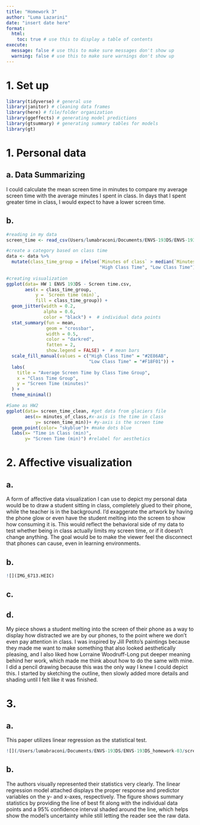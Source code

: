 ```yaml
---
title: "Homework 3"
author: "Luma Lazarini"
date: "insert date here"
format:
  html:
    toc: true # use this to display a table of contents
execute:
  message: false # use this to make sure messages don't show up
  warning: false # use this to make sure warnings don't show up
---
```


# 1. Set up

```r
library(tidyverse) # general use
library(janitor) # cleaning data frames
library(here) # file/folder organization
library(ggeffects) # generating model predictions
library(gtsummary) # generating summary tables for models
library(gt)

```

# 1. Personal data

## a. Data Summarizing
I could calculate the mean screen time in minutes to compare my average screen time with the average minutes I spent in class. In days that I spent greater time in class, I would expect to have a lower screen time.

## b. 
```r
#reading in my data
screen_time <- read_csv(Users/lumabraconi/Documents/ENVS-193DS/ENVS-193DS_homework-03/data/screen_time.csv)

```
```r
#create a category based on class time
data <- data %>%
  mutate(class_time_group = ifelse(`Minutes of class` > median(`Minutes of class`, na.rm = TRUE),
                                   "High Class Time", "Low Class Time"))
  
#creating visualization
ggplot(data= HW 1 ENVS 193DS - Screen time.csv, 
       aes(x = class_time_group, 
           y = `Screen time (min)`, 
           fill = class_time_group)) +
  geom_jitter(width = 0.2, 
              alpha = 0.6, 
              color = "black") +  # individual data points
  stat_summary(fun = mean, 
               geom = "crossbar", 
               width = 0.5,
               color = "darkred", 
               fatten = 2, 
               show.legend = FALSE) +  # mean bars
  scale_fill_manual(values = c("High Class Time" = "#2E86AB", 
                               "Low Class Time" = "#F18F01")) +
  labs(
    title = "Average Screen Time by Class Time Group",
    x = "Class Time Group",
    y = "Screen Time (minutes)"
  ) +
  theme_minimal()
```

```r
#Same as HW2
ggplot(data= screen_time_clean, #get data from glaciers file
       aes(x= minutes_of_class,#x-axis is the time in class
           y= screen_time_min))+ #y-axis is the screen time
  geom_point(color= "skyblue")+ #make dots blue
  labs(x= "Time in Class (min)",
       y= "Screen Time (min)") #relabel for aesthetics
```

# 2.  Affective visualization

## a.
A form of affective data visualization I can use to depict my personal data  would be to draw a student sitting in class, completely glued to their phone, while the teacher is in the background. I’d exaggerate the artwork by having the phone glow or even have the student melting into the screen to show how consuming it is. This would reflect the behavioral side of my data to test whether being in class actually limits my screen time, or if it doesn't change anything. The goal would be to make the viewer feel the disconnect that phones can cause, even in learning environments.

## b. 
```r
![](IMG_6713.HEIC)
```

## c.

## d. 
My piece shows a student melting into the screen of their phone as a way to display how distracted we are by our phones, to the point where we don’t even pay attention in class. I was inspired by Jill Petito’s paintings because they made me want to make something that also looked aesthetically pleasing, and I also liked how Lorraine Woodruff-Long put deeper meaning behind her work, which made me think about how to do the same with mine. I did a pencil drawing because this was the only way I knew I could depict this. I started by sketching the outline, then slowly added more details and shading until I felt like it was finished.

# 3.

## a. 
This paper utilizes linear regression as the statistical test.
```r
![](/Users/lumabraconi/Documents/ENVS-193DS/ENVS-193DS_homework-03/screenshot-6.58.15 copy.png)
```
## b. 
The authors visually represented their statistics very clearly. The linear regression model attached displays the proper response and predictor variables on the y- and x-axes, respectively. The figure shows summary statistics by providing the line of best fit along with the individual data points and a 95% confidence interval shaded around the line, which helps show the model’s uncertainty while still letting the reader see the raw data.




